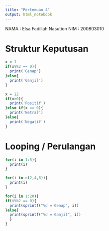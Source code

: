 ---
title: "Pertemuan 4"
output: html_notebook
---
NAMA  : Elsa Fadillah Nasution
NIM   : 200803010

# Struktur Keputusan
```{r}
x = 1
if(x%%2 == 0){
  print('Genap')
}else{
  print('Ganjil')
}

x = 12
if(x>0){
  print('Positif')
}else if(x == 0){
  print('Netral')
}else{
  print('Negatif')
}
```
# Looping / Perulangan
```{r}
for(i in 1:5){
  print(i)
}

for(i in c(2,4,6)){
  print(i)
}

for(i in 1:20){
if(i%%2 == 0){
  print(sprintf("%d = Genap", i))
}else{
  print(sprintf("%d = Ganjil", i))
  }
}
```

